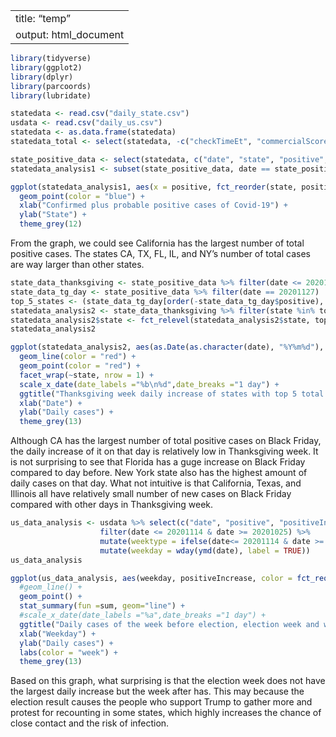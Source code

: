 
---
title: "temp"
output: html_document
---


```r
library(tidyverse)
library(ggplot2)
library(dplyr)
library(parcoords)
library(lubridate)
```


```r
statedata <- read.csv("daily_state.csv")
usdata <- read.csv("daily_us.csv")
statedata <- as.data.frame(statedata)
statedata_total <- select(statedata, -c("checkTimeEt", "commercialScore", "dateChecked", "dateModified", "grade", "hash", "hospitalized", "negativeIncrease", "negativeRegularScore", "negativeScore", "posNeg", "positiveScore", "score", "total"))

state_positive_data <- select(statedata, c("date", "state", "positive", "positiveIncrease"))
statedata_analysis1 <- subset(state_positive_data, date == state_positive_data$date[1])


```

```r
ggplot(statedata_analysis1, aes(x = positive, fct_reorder(state, positive))) +
  geom_point(color = "blue") +
  xlab("Confirmed plus probable positive cases of Covid-19") +
  ylab("State") +
  theme_grey(12)
```
From the graph, we could see California has the largest number of total positive cases. The states CA, TX, FL, IL, and NY's number of total cases are way larger than other states.



```r
state_data_thanksgiving <- state_positive_data %>% filter(date <= 20201130 & date >= 20201123)
state_data_tg_day <- state_positive_data %>% filter(date == 20201127)
top_5_states <- (state_data_tg_day[order(-state_data_tg_day$positive), ] %>% top_n(n = 5, wt = positive))$state
statedata_analysis2 <- state_data_thanksgiving %>% filter(state %in% top_5_states)
statedata_analysis2$state <- fct_relevel(statedata_analysis2$state, top_5_states)
statedata_analysis2
```


```r
ggplot(statedata_analysis2, aes(as.Date(as.character(date), "%Y%m%d"), positiveIncrease)) +
  geom_line(color = "red") +
  geom_point(color = "red") +
  facet_wrap(~state, nrow = 1) +
  scale_x_date(date_labels ="%b\n%d",date_breaks ="1 day") +
  ggtitle("Thanksgiving week daily increase of states with top 5 total positive cases on Black Friday, Nov 27(in descending order)") +
  xlab("Date") +
  ylab("Daily cases") +
  theme_grey(13)
```
Although CA has the largest number of total positive cases on Black Friday, the daily increase of it on that day is relatively low in Thanksgiving week. It is not surprising  to see that Florida has a guge increase on Black Friday compared to day before. New York state also has the highest amount of daily cases on that day. What not intuitive is that California, Texas, and Illinois all have relatively small number of new cases on Black Friday compared with other days in Thanksgiving week.


```r
us_data_analysis <- usdata %>% select(c("date", "positive", "positiveIncrease", "death")) %>%
                    filter(date <= 20201114 & date >= 20201025) %>% 
                    mutate(weektype = ifelse(date<= 20201114 & date >= 20201108, "next week", ifelse(date <= 20201107 & date                     >= 20201101, "election week", "previous week")))%>%
                    mutate(weekday = wday(ymd(date), label = TRUE))
us_data_analysis
```


```r
ggplot(us_data_analysis, aes(weekday, positiveIncrease, color = fct_reorder2(weektype, weekday, positiveIncrease), group= weektype)) +
  #geom_line() +
  geom_point() +
  stat_summary(fun =sum, geom="line") +
  #scale_x_date(date_labels ="%a",date_breaks ="1 day") +
  ggtitle("Daily cases of the week before election, election week and week after election") +
  xlab("Weekday") +
  ylab("Daily cases") +
  labs(color = "week") +
  theme_grey(13)
```
Based on this graph, what surprising is that the election week does not have the largest daily increase but the week after has. This may because the election result causes the people who support Trump to gather more and protest for recounting in some states, which highly increases the chance of close contact and the risk of infection.




